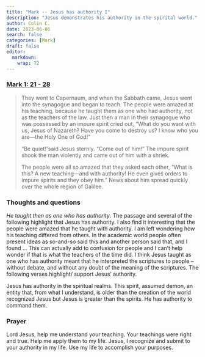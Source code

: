 ```yaml
---
title: "Mark -- Jesus has authority I"
description: "Jesus demonstrates his authority in the spirital world."
author: Colin C.
date: 2023-06-06
search: false
categories: [Mark]
draft: false
editor: 
  markdown: 
    wrap: 72
---
```


### [Mark 1: 21 - 28](https://www.bible.com/bible/111/MRK.1.NIV)


> They went to Capernaum, and when the Sabbath came, Jesus went into the synagogue and began to teach. The people were amazed at his teaching, because he taught them as one who had authority, not as the teachers of the law. Just then a man in their synagogue who was possessed by an impure spirit cried out, “What do you want with us, Jesus of Nazareth? Have you come to destroy us? I know who you are—the Holy One of God!”
>
> “Be quiet!”said Jesus sternly. “Come out of him!” The impure spirit shook the man violently and came out of him with a shriek.
>
> The people were all so amazed that they asked each other, “What is this? A new teaching—and with authority! He even gives orders to impure spirits and they obey him.” News about him spread quickly over the whole region of Galilee.


### Thoughts and questions

_He taught then as one who has authority_.  The passage and several of the following highlight that Jesus has authority.  I also find it interesting that the people were amazed that he taught with authority.  I am left wondering how his teaching differed from others.  In the academic world people often present ideas as so-and-so said this and another person said that, and I found ... This can actually add to confusion for people and I can't help wonder if that is what the teachers of the time did.  I think Jesus taught as one who has authority meant that he interpreted the scriptures to people -- without debate, and without any doubt of the meaning of the scriptures.  The following verses highlight/ support Jesus' authority. 

Jesus has authority in the spiritual realms. This spirit, assumed demon, an entity that, from what I understand, is older than the creation of the world recognized Jesus but Jesus is greater than the spirits.  He has authority to command them.

### Prayer

Lord Jesus, help me understand your teaching.  Your teachings were right and true.  Help me apply them to my life.  Jesus, I recognize and submit to your authority in my life.  Use my life to accomplish your purposes. 
